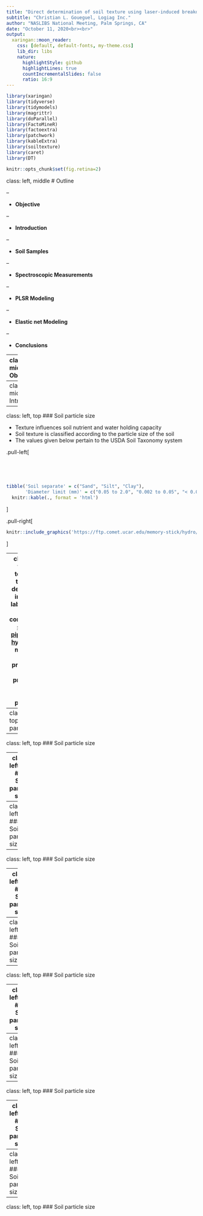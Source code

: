 ```yaml
---
title: "Direct determination of soil texture using laser-induced breakdown spectroscopy and multivariate linear regressions"
subtitle: "Christian L. Goueguel, Logiag Inc."
author: "NASLIBS National Meeting, Palm Springs, CA"
date: "October 11, 2020<br><br>"
output:
  xaringan::moon_reader:
    css: [default, default-fonts, my-theme.css]
    lib_dir: libs
    nature:
      highlightStyle: github
      highlightLines: true
      countIncrementalSlides: false
      ratio: 16:9
---
```



```r
library(xaringan)
library(tidyverse)
library(tidymodels)
library(magrittr)
library(doParallel)
library(FactoMineR)
library(factoextra)
library(patchwork)
library(kableExtra)
library(soiltexture)
library(caret)
library(DT)
```

```r
knitr::opts_chunk$set(fig.retina=2)
```

class: left, middle
# Outline

--

- **Objective**

--

- **Introduction**

--

- **Soil Samples**

--

- **Spectroscopic Measurements**

--

- **PLSR Modeling**

--

- **Elastic net Modeling**

--

- **Conclusions**


---
class: left, middle
# Objective

In recent years there has been an increased interest in low-cost spectroscopic and chemometric methods for rapid soil particle size analysis. This study uses partial least squares regression (PLSR) model trained on LIBS<sup>[1]</sup> spectra of soil samples from across Southern Quebec (Canada) to estimate soil sand, silt and clay contents.

.footnote[
[1] Laser-Induced Breakdown Spectroscopy.
]




---
class: left, middle
# Introduction




---
class: left, top
### Soil particle size

- Texture influences soil nutrient and water holding capacity
- Soil texture is classified according to the particle size of the soil
- The values given below pertain to the USDA Soil Taxonomy system


.pull-left[
<p style="margin-top:2cm;">
```r
tibble('Soil separate' = c("Sand", "Silt", "Clay"),
       'Diameter limit (mm)' = c("0.05 to 2.0", "0.002 to 0.05", "< 0.002")) %>%
  knitr::kable(., format = 'html')
```
</p>
]



.pull-right[
```r
knitr::include_graphics('https://ftp.comet.ucar.edu/memory-stick/hydro/basic_int/runoff/media/graphics/soil_particle_diameter.jpg')
```
]




---
class: left, top
Soil texture is typically determined in testing laboratories using conventional [**sieving**](https://youtu.be/8yKThLGkcuU?t=44), [**pipette**](https://youtu.be/U6qnDuZ0xn0?t=572), and [**hydrometer**](https://youtu.be/U6qnDuZ0xn0?t=584) methods, which provide the relative proportion of soil mineral particles.



However, these procedures are **(i) laborious, (ii) time consuming, (iii) and expensive.**

---
class: left, top
### Soil particle size

---
class: left, top
### Soil particle size

---
class: left, top
### Soil particle size

---
class: left, top
### Soil particle size

---
class: left, top
### Soil particle size

---
class: left, top
### Soil particle size

---
class: left, top
### Soil particle size

---
class: left, top
### Soil particle size

---
class: left, top
### Soil particle size

---
class: left, top
### Soil particle size


---
class: left, top
### Soil particle size

---
class: left, top
### Soil particle size


---
class: left, top
### Soil particle size
---
class: left, top
### Soil particle size

